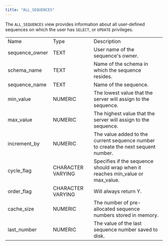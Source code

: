 ```yaml
---
title: "ALL_SEQUENCES"
---
```


<div id="all_sequences" class="registered_link"></div>


The `ALL_SEQUENCES` view provides information about all user-defined sequences on which the user has `SELECT`, or `UPDATE` privileges.

|                 |                   |                                                                                   |
|-----------------|-------------------|-----------------------------------------------------------------------------------|
| Name            | Type              | Description                                                                       |
| sequence\_owner | TEXT              | User name of the sequence's owner.                                                |
| schema\_name    | TEXT              | Name of the schema in which the sequence resides.                                 |
| sequence\_name  | TEXT              | Name of the sequence.                                                             |
| min\_value      | NUMERIC           | The lowest value that the server will assign to the sequence.                     |
| max\_value      | NUMERIC           | The highest value that the server will assign to the sequence.                    |
| increment\_by   | NUMERIC           | The value added to the current sequence number to create the next sequent number. |
| cycle\_flag     | CHARACTER VARYING | Specifies if the sequence should wrap when it reaches min\_value or max\_value.   |
| order\_flag     | CHARACTER VARYING | Will always return Y.                                                             |
| cache\_size     | NUMERIC           | The number of pre-allocated sequence numbers stored in memory.                    |
| last\_number    | NUMERIC           | The value of the last sequence number saved to disk.                              |
